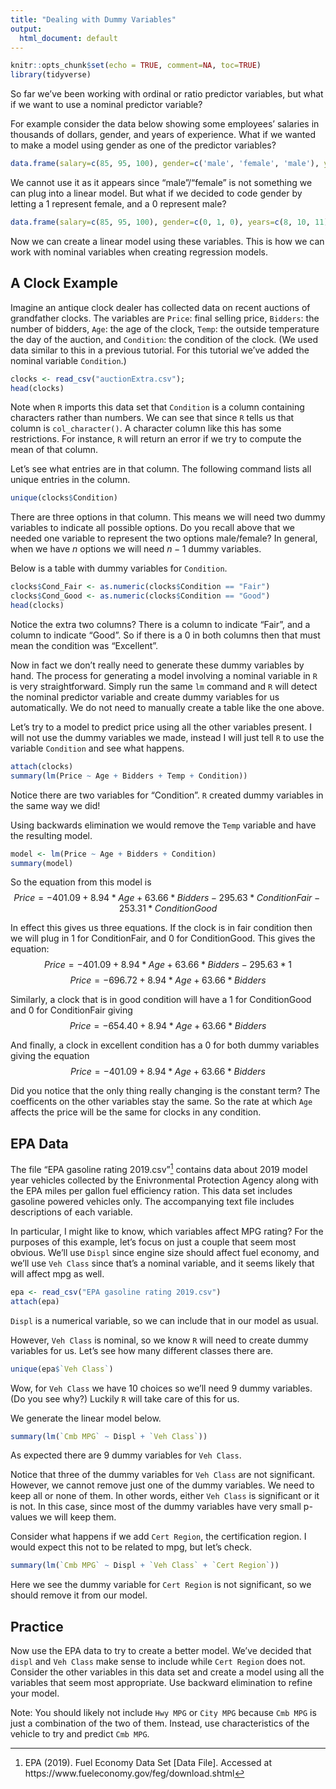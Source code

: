 ```yaml
---
title: "Dealing with Dummy Variables"
output:
  html_document: default
---
```


```r
knitr::opts_chunk$set(echo = TRUE, comment=NA, toc=TRUE)
library(tidyverse)
```

So far we've been working with ordinal or ratio predictor variables, but what if we want to use a nominal predictor variable?

For example consider the data below showing some employees' salaries in thousands of dollars, gender, and years of experience.  What if we wanted to make a model using gender as one of the predictor variables?
```r
data.frame(salary=c(85, 95, 100), gender=c('male', 'female', 'male'), years=c(8, 10, 11) )
```

We cannot use it as it appears since "male"/"female" is not something we can plug into a linear model. But what if we decided to code gender by letting a 1 represent female, and a 0 represent male?
```r
data.frame(salary=c(85, 95, 100), gender=c(0, 1, 0), years=c(8, 10, 11) )
```

Now we can create a linear model using these variables. This is how we can work with nominal variables when creating regression models.

## A Clock Example

Imagine an antique clock dealer has collected data on recent auctions of grandfather clocks. The variables are `Price`: final selling price, `Bidders`: the number of bidders, `Age`: the age of the clock, `Temp`: the outside temperature the day of the auction, and `Condition`: the condition of the clock. (We used data similar to this in a previous tutorial. For this tutorial we've added the nominal variable `Condition`.)
```r
clocks <- read_csv("auctionExtra.csv");
head(clocks)
```

Note when `R` imports this data set that `Condition` is a column containing characters rather than numbers. We can see that since `R` tells us that column is `col_character()`. A character column like this has some restrictions. For instance, `R` will return an error if we try to compute the mean of that column.

Let's see what entries are in that column. The following command lists all unique entries in the column.
```r
unique(clocks$Condition)
```

There are three options in that column. This means we will need two dummy variables to indicate all possible options. Do you recall above that we needed one variable to represent the two options male/female?  In general, when we have $n$ options we will need $n-1$ dummy variables.

Below is a table with dummy variables for `Condition`.
```r
clocks$Cond_Fair <- as.numeric(clocks$Condition == "Fair")
clocks$Cond_Good <- as.numeric(clocks$Condition == "Good")
head(clocks)
```

Notice the extra two columns?  There is a column to indicate "Fair", and a column to indicate "Good".  So if there is a 0 in both columns then that must mean the condition was "Excellent".

Now in fact we don't really need to generate these dummy variables by hand. The process for generating a model involving a nominal variable in `R` is very straightforward.  Simply run the same `lm` command and `R` will detect the nominal predictor variable and create dummy variables for us automatically. We do not need to manually create a table like the one above.

Let's try to a model to predict price using all the other variables present. I will not use the dummy variables we made, instead I will just tell `R` to use the variable `Condition` and see what happens.
```r
attach(clocks)
summary(lm(Price ~ Age + Bidders + Temp + Condition))
```

Notice there are two variables for "Condition".  `R` created dummy variables in the same way we did!

Using backwards elimination we would remove the `Temp` variable and have the resulting model.
```r
model <- lm(Price ~ Age + Bidders + Condition)
summary(model)
```

So the equation from this model is
$$Price = -401.09 + 8.94 * Age + 63.66 * Bidders - 295.63 * ConditionFair - 
    253.31 * ConditionGood$$

In effect this gives us three equations.  If the clock is in fair condition then we will plug in 1 for ConditionFair, and 0 for ConditionGood.  This gives the equation:
$$Price = -401.09 + 8.94 * Age + 63.66 * Bidders - 295.63 * 1$$
$$Price = -696.72 + 8.94 * Age + 63.66 * Bidders$$

Similarly, a clock that is in good condition will have a 1 for ConditionGood and 0 for ConditionFair giving
$$Price = -654.40 + 8.94 * Age + 63.66 * Bidders$$

And finally, a clock in excellent condition has a 0 for both dummy variables giving the equation
$$Price = -401.09 + 8.94 * Age + 63.66 * Bidders$$

Did you notice that the only thing really changing is the constant term?  The coefficents on the other variables stay the same. So the rate at which `Age` affects the price will be the same for clocks in any condition.



## EPA Data

The file "EPA gasoline rating 2019.csv"^[EPA (2019). Fuel Economy Data Set [Data File]. Accessed at https://www.fueleconomy.gov/feg/download.shtml] contains data about 2019 model year vehicles collected by the Enivronmental Protection Agency along with the EPA miles per gallon fuel efficiency ration. This data set includes gasoline powered vehicles only. The accompanying text file includes descriptions of each variable.

In particular, I might like to know, which variables affect MPG rating? For the purposes of this example, let's focus on just a couple that seem most obvious. We'll use `Displ` since engine size should affect fuel economy, and we'll use `Veh Class` since that's a nominal variable, and it seems likely that will affect mpg as well.


```r
epa <- read_csv("EPA gasoline rating 2019.csv")
attach(epa)
```

`Displ` is a numerical variable, so we can include that in our model as usual.

However, `Veh Class` is nominal, so we know `R` will need to create dummy variables for us. Let's see how many different classes there are.

```r
unique(epa$`Veh Class`)
```

Wow, for `Veh Class` we have 10 choices so we'll need 9 dummy variables. (Do you see why?) Luckily `R` will take care of this for us.

We generate the linear model below.

```r
summary(lm(`Cmb MPG` ~ Displ + `Veh Class`))
```

As expected there are 9 dummy variables for `Veh Class`.

Notice that three of the dummy variables for `Veh Class` are not significant. However, we cannot remove just one of the dummy variables.  We need to keep all or none of them. In other words, either `Veh Class` is significant or it is not. In this case, since most of the dummy variables have very small p-values we will keep them.

Consider what happens if we add `Cert Region`, the certification region. I would expect this not to be related to mpg, but let's check.
```r
summary(lm(`Cmb MPG` ~ Displ + `Veh Class` + `Cert Region`))
```

Here we see the dummy variable for `Cert Region` is not significant, so we should remove it from our model.

## Practice
Now use the EPA data to try to create a better model. We've decided that `displ` and `Veh Class` make sense to include while `Cert Region` does not. Consider the other variables in this data set and create a model using all the variables that seem most appropriate. Use backward elimination to refine your model.

Note: You should likely not include `Hwy MPG` or `City MPG` because `Cmb MPG` is just a combination of the two of them. Instead, use characteristics of the vehicle to try and predict `Cmb MPG`.